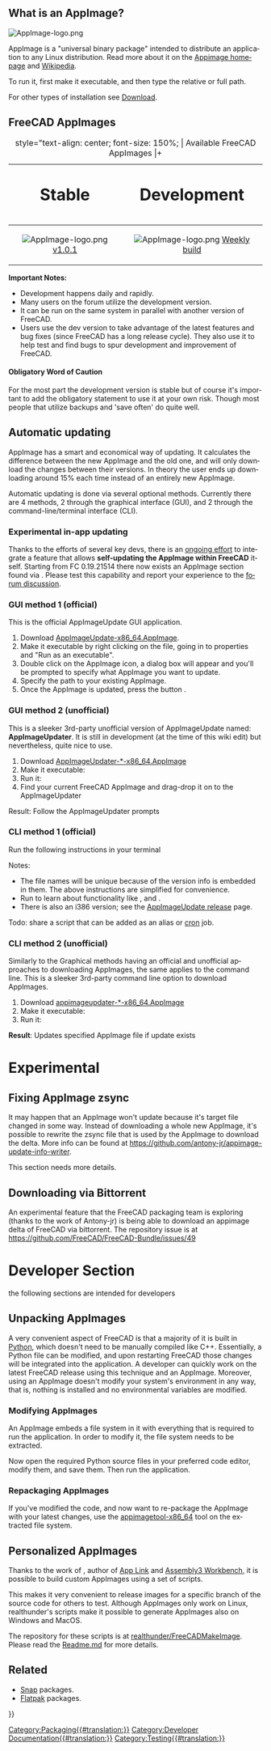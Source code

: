 <languages/>

{{TOCright}}

<div lang="en" dir="ltr" class="mw-content-ltr">
== What is an AppImage? ==
</div>

<div lang="en" dir="ltr" class="mw-content-ltr">
[[Image:AppImage-logo.png|link=https://appimage.org]] {{Emphasis|Package once and run everywhere. Reach users on all major Linux desktop distributions.}}
</div>

<div lang="en" dir="ltr" class="mw-content-ltr">
AppImage is a "universal binary package" intended to distribute an application to any Linux distribution. Read more about it on the [https://appimage.org Appimage homepage] and [https://en.wikipedia.org/wiki/AppImage Wikipedia].
</div>

<div lang="en" dir="ltr" class="mw-content-ltr">
To run it, first make it executable, and then type the relative or full path.
</div>

{{Code|code=
chmod +x FreeCAD_xxx-x86_64.AppImage
./FreeCAD_xxx-x86_64.AppImage
}}

<div lang="en" dir="ltr" class="mw-content-ltr">
For other types of installation see [[Download|Download]].
</div>

<div lang="en" dir="ltr" class="mw-content-ltr">
== FreeCAD AppImages ==
</div>

{| class="wikitable" style="margin-left: auto; margin-right: auto; border: none;"
|+ style="text-align: center; font-size: 150%; | Available FreeCAD AppImages
|+
! style="text-align: center; font-size: 200%;" | Stable
! style="text-align: center; font-size: 200%;" | Development
|-
| style="text-align: center;" | [[Image:AppImage-logo.png|link=https://github.com/FreeCAD/FreeCAD-Bundle/releases/tag/1.0.1]] [https://github.com/FreeCAD/FreeCAD-Bundle/releases/tag/1.0.1 v1.0.1]
| style="text-align: center;" | [[Image:AppImage-logo.png|link=https://github.com/FreeCAD/FreeCAD-Bundle/releases/tag/weekly-builds]] [https://github.com/FreeCAD/FreeCAD-Bundle/releases/tag/weekly-builds Weekly build]
|}

<div lang="en" dir="ltr" class="mw-content-ltr">
'''Important Notes:'''
* Development happens daily and rapidly.
* Many users on the forum utilize the development version. 
* It can be run on the same system in parallel with another version of FreeCAD. 
* Users use the dev version to take advantage of the latest features and bug fixes (since FreeCAD has a long release cycle). They also use it to help test and find bugs to spur development and improvement of FreeCAD.
</div> 

<div lang="en" dir="ltr" class="mw-content-ltr">
==== Obligatory Word of Caution ====
</div>

<div lang="en" dir="ltr" class="mw-content-ltr">
For the most part the development version is stable but of course it's important to add the obligatory statement to use it at your own risk. Though most people that utilize backups and 'save often' do quite well.
</div>

<div lang="en" dir="ltr" class="mw-content-ltr">
== Automatic updating ==
</div>

<div lang="en" dir="ltr" class="mw-content-ltr">
AppImage has a smart and economical way of updating. It calculates the difference between the new AppImage and the old one, and will only download the changes between their versions. In theory the user ends up downloading around 15% each time instead of an entirely new AppImage.
</div>

<div lang="en" dir="ltr" class="mw-content-ltr">
Automatic updating is done via several optional methods. Currently there are 4 methods, 2 through the graphical interface (GUI), and 2 through the command-line/terminal interface (CLI).
</div>

<div lang="en" dir="ltr" class="mw-content-ltr">
=== Experimental in-app updating ===
</div>

<div lang="en" dir="ltr" class="mw-content-ltr">
Thanks to the efforts of several key devs, there is an [https://forum.freecad.org/viewtopic.php?f=8&t=44324 ongoing effort] to integrate a feature that allows '''self-updating the AppImage within FreeCAD''' itself. Starting from FC 0.19.21514 there now exists an AppImage section found via {{MenuCommand|Edit → Preferences → AppImage}}. Please test this capability and report your experience to the [https://forum.freecad.org/viewtopic.php?f=8&t=44324 forum discussion].
</div>

<div lang="en" dir="ltr" class="mw-content-ltr">
=== GUI method 1 (official) ===
</div>

<div lang="en" dir="ltr" class="mw-content-ltr">
This is the official AppImageUpdate GUI application.
# Download [https://github.com/AppImage/AppImageUpdate/releases/download/continuous/AppImageUpdate-x86_64.AppImage AppImageUpdate-x86_64.AppImage].
# Make it executable by right clicking on the file, going in to properties and "Run as an executable".
# Double click on the AppImage icon, a dialog box will appear and you'll be prompted to specify what AppImage you want to update.
# Specify the path to your existing AppImage.
# Once the AppImage is updated, press the button {{Button|Run updated AppImage}}.
</div>

<div lang="en" dir="ltr" class="mw-content-ltr">
=== GUI method 2 (unofficial) ===
</div>

<div lang="en" dir="ltr" class="mw-content-ltr">
This is a sleeker 3rd-party unofficial version of AppImageUpdate named: '''AppImageUpdater'''. It is still in development (at the time of this wiki edit) but nevertheless, quite nice to use.
# Download [https://github.com/antony-jr/AppImageUpdater/releases/tag/continuous AppImageUpdater-*-x86_64.AppImage]
# Make it executable: {{Code|code=chmod +x AppImageUpdater*-x86_64.AppImage}}
# Run it: {{Code|code=source AppImageUpdater*-x86_64.AppImage}}
# Find your current FreeCAD AppImage and drag-drop it on to the AppImageUpdater
Result: Follow the AppImageUpdater prompts
</div>

<div lang="en" dir="ltr" class="mw-content-ltr">
=== CLI method 1 (official) ===
</div>

<div lang="en" dir="ltr" class="mw-content-ltr">
Run the following instructions in your terminal
</div>

{{Code|code=
wget https://github.com/AppImage/AppImageUpdate/releases/download/continuous/appimageupdatetool-x86_64.AppImage
chmod +x ./appimageupdatetool-x86_64.AppImage
./appimageupdatetool.AppImage path/to/old/FreeCAD.AppImage
chmod +x path/to/updated/FreeCAD.AppImage
./path/to/updated/FreeCAD.AppImage
}}

<div lang="en" dir="ltr" class="mw-content-ltr">
Notes:
* The file names will be unique because of the version info is embedded in them. The above instructions are simplified for convenience.
* Run {{incode|./appimageupdatetool-x86_64.AppImage --help}} to learn about functionality like {{incode|--remove-old}}, {{incode|--overwrite}} and {{incode|--self-update}}.
* There is also an i386 version; see the [https://github.com/AppImage/AppImageUpdate/releases AppImageUpdate release] page.
</div>

<div lang="en" dir="ltr" class="mw-content-ltr">
Todo: share a script that can be added as an alias or [https://en.wikipedia.org/wiki/Cron cron] job.
</div>

<div lang="en" dir="ltr" class="mw-content-ltr">
=== CLI method 2 (unofficial) ===
</div>

<div lang="en" dir="ltr" class="mw-content-ltr">
Similarly to the Graphical methods having an official and unofficial approaches to downloading AppImages, the same applies to the command line. This is a sleeker 3rd-party command line option to download AppImages.
</div>

<div lang="en" dir="ltr" class="mw-content-ltr">
# Download [https://github.com/antony-jr/AppImageUpdater/releases/tag/continuous-cli appimageupdater-*-x86_64.AppImage]
# Make it executable: {{Code|code=chmod +x appimageupdater*-x86_64.AppImage}}
# Run it: {{Code|code=source appimageupdater*-x86_64.AppImage /path/to/old/FreeCAD-AppImage.AppImage}}
'''Result''': Updates specified AppImage file if update exists
</div>


<div lang="en" dir="ltr" class="mw-content-ltr">
= Experimental =
</div>

<div lang="en" dir="ltr" class="mw-content-ltr">
== Fixing AppImage zsync ==
</div>

<div lang="en" dir="ltr" class="mw-content-ltr">
It may happen that an AppImage won't update because it's target file changed in some way. Instead of downloading a whole new AppImage, it's possible to rewrite the zsync file that is used by the AppImage to download the delta. More info can be found at https://github.com/antony-jr/appimage-update-info-writer.
</div> 

<div lang="en" dir="ltr" class="mw-content-ltr">
This section needs more details.
</div>

<div lang="en" dir="ltr" class="mw-content-ltr">
== Downloading via Bittorrent ==
</div>

<div lang="en" dir="ltr" class="mw-content-ltr">
An experimental feature that the FreeCAD packaging team is exploring (thanks to the work of Antony-jr) is being able to download an appimage delta of FreeCAD via bittorrent. The repository issue is at https://github.com/FreeCAD/FreeCAD-Bundle/issues/49
</div>

<div lang="en" dir="ltr" class="mw-content-ltr">
= Developer Section =
</div>

<div lang="en" dir="ltr" class="mw-content-ltr">
{{Emphasis|Note:}} the following sections are intended for developers
</div> 

<div lang="en" dir="ltr" class="mw-content-ltr">
== Unpacking AppImages ==
</div>

<div lang="en" dir="ltr" class="mw-content-ltr">
A very convenient aspect of FreeCAD is that a majority of it is built in [[Python|Python]], which doesn't need to be manually compiled like C++. Essentially, a Python file can be modified, and upon restarting FreeCAD those changes will be integrated into the application. A developer can quickly work on the latest FreeCAD release using this technique and an AppImage. Moreover, using an AppImage doesn't modify your system's environment in any way, that is, nothing is installed and no environmental variables are modified.
</div>

<div lang="en" dir="ltr" class="mw-content-ltr">
=== Modifying AppImages ===
</div>

<div lang="en" dir="ltr" class="mw-content-ltr">
An AppImage embeds a file system in it with everything that is required to run the application. In order to modify it, the file system needs to be extracted.
</div>

{{Code|code=
./FreeCAD_xxx.AppImage --appimage-extract
cd squashfs-root/
}}

<div lang="en" dir="ltr" class="mw-content-ltr">
Now open the required Python source files in your preferred code editor, modify them, and save them. Then run the application.
</div>

{{Code|code=
./AppRun
}}

<div lang="en" dir="ltr" class="mw-content-ltr">
=== Repackaging AppImages ===
</div>

<div lang="en" dir="ltr" class="mw-content-ltr">
If you've modified the code, and now want to re-package the AppImage with your latest changes, use the [https://github.com/AppImage/AppImageKit/releases/download/continuous/appimagetool-x86_64.AppImage appimagetool-x86_64] tool on the extracted file system.
</div>

{{Code|code=
cd ..
wget "https://github.com/AppImage/AppImageKit/releases/download/continuous/appimagetool-x86_64.AppImage"
chmod +x appimagetool-x86_64.AppImage
./appimagetool-x86_64.AppImage squashfs-root
}}

<div lang="en" dir="ltr" class="mw-content-ltr">
== Personalized AppImages ==
</div>

<div lang="en" dir="ltr" class="mw-content-ltr">
Thanks to the work of {{Emphasis|realthunder}}, author of [[App_Link|App Link]] and [[Assembly3_Workbench|Assembly3 Workbench]], it is possible to build custom AppImages using a set of scripts.
</div>

<div lang="en" dir="ltr" class="mw-content-ltr">
This makes it very convenient to release images for a specific branch of the source code for others to test. Although AppImages only work on Linux, realthunder's scripts make it possible to generate AppImages also on Windows and MacOS.
</div>

<div lang="en" dir="ltr" class="mw-content-ltr">
The repository for these scripts is at [https://github.com/realthunder/FreeCADMakeImage realthunder/FreeCADMakeImage]. Please read the [https://github.com/realthunder/FreeCADMakeImage/blob/master/Readme.md Readme.md] for more details.
</div>

<div lang="en" dir="ltr" class="mw-content-ltr">
== Related ==
</div>

<div lang="en" dir="ltr" class="mw-content-ltr">
* [[Ubuntu_Snap|Snap]] packages.
* [[Flatpak|Flatpak]] packages.
</div>


[[Category:Packaging{{#translation:}}]]
[[Category:Developer Documentation{{#translation:}}]]
[[Category:Testing{{#translation:}}]]
{{Userdocnavi{{#translation:}}}}